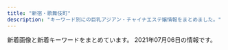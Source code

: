 ```yaml
---
title: "新宿・歌舞伎町"
description: "キーワード別にの巨乳アジアン・チャイナエステ嬢情報をまとめました。"
---
```


新着画像と新着キーワードをまとめています。
2021年07月06日の情報です。

<DmmAffiliateIns />
<KeywordTable
  shops={
    [
    {
        "station": "\u65b0\u5bbf\u4e09\u4e01\u76ee\u99c5E1\u51fa\u53e3",
        "img_links": [
            "http://sakura-relax.net/images/cg04.jpg",
            "http://sakura-relax.net/link/menlog.jpg",
            "http://sakura-relax.net/images/qrc.png",
            "http://sakura-relax.net/images/kan.jpg",
            "http://sakura-relax.net/images/cg03.jpg",
            "http://sakura-relax.net/images/top-img02.png",
            "http://sakura-relax.net/images/top-img01.png",
            "http://sakura-relax.net/images/cg06.jpg",
            "http://sakura-relax.net/images/cg07.jpg",
            "http://sakura-relax.net/images/tel.png"
        ],
        "keywords": {
            "E": 8,
            "85": 4,
            "86": 4,
            "C": 8,
            "87": 8
        },
        "url": "http://sakura-relax.net/",
        "name": "\u697d\u697d-\u30e9\u30af\u30e9\u30af-"
    },
    {
        "url": "http://genkimorimori.este88.com/",
        "img_links": [
            "http://genkimorimori.este88.com/img/momo1.jpg",
            "http://genkimorimori.este88.com/images/ph1.jpg",
            "http://genkimorimori.este88.com/gals/sayuri1.jpg",
            "http://genkimorimori.este88.com/gals/risa1.jpg",
            "http://genkimorimori.este88.com/gals/koko1.jpg",
            "http://genkimorimori.este88.com/images/r01.jpg",
            "http://genkimorimori.este88.com/img/mika1.jpg",
            "http://genkimorimori.este88.com/images/kixyoko1.jpg",
            "http://genkimorimori.este88.com/images/mika1.jpg",
            "http://genkimorimori.este88.com/gals/nnana1.jpg",
            "http://genkimorimori.este88.com/img/kixyoko1.jpg",
            "http://genkimorimori.este88.com/images/kaori1.jpg",
            "http://genkimorimori.este88.com/img/koyuki1.jpg",
            "http://genkimorimori.este88.com/img/kaori1.jpg",
            "http://genkimorimori.este88.com/images/momo1.jpg",
            "http://genkimorimori.este88.com/images/koyuki1.jpg",
            "http://genkimorimori.este88.com/images/r04.jpg",
            "http://genkimorimori.este88.com/images/r02.jpg"
        ],
        "keywords": {},
        "station": "\u897f\u6b66\u65b0\u5bbf\u99c5\u5317\u53e3",
        "name": "\u5143\u6c17\u30e2\u30ea\u30e2\u30ea"
    },
    {
        "img_links": [
            "http://ciretva.xyz/picture/top.jpg",
            "http://ciretva.xyz/uploads/201021/1-201021155T9631.jpg",
            "http://ciretva.xyz/uploads/210601/1-2106011H615V5.jpg",
            "http://ciretva.xyz/picture/face.jpg",
            "http://ciretva.xyz/picture/s_staff.png",
            "http://ciretva.xyz/picture/room4.jpg",
            "http://ciretva.xyz/picture/face_bj1.png",
            "http://ciretva.xyz/picture/pick.jpg",
            "http://ciretva.xyz/uploads/201021/1-201021155932238.jpg",
            "http://ciretva.xyz/picture/news.jpg",
            "http://ciretva.xyz/uploads/201021/1-201021155925315.jpg",
            "http://ciretva.xyz/uploads/210601/1-2106011H604649.jpg",
            "http://ciretva.xyz/uploads/201021/1-201021155T02L.jpg",
            "http://ciretva.xyz/picture/room3.jpg",
            "http://ciretva.xyz/picture/room1.jpg",
            "http://ciretva.xyz/picture/room2.jpg"
        ],
        "url": "http://ciretva.xyz/",
        "station": "\u897f\u6b66\u65b0\u5bbf\u99c5\u5317\u53e3",
        "keywords": {
            "86": 2,
            "D": 3
        },
        "name": "\u4f73\u7e01 \uff5e\u304b\u3048\u3093\uff5e"
    },
    {
        "keywords": {},
        "url": "https://gokujo.iest.info/",
        "station": "JR\u65b0\u5bbf\u99c5",
        "name": "\u65b0\u5bbf\u6975\u4e0a\u30e1\u30f3\u30ba\u30a8\u30b9\u30c6",
        "img_links": []
    },
    {
        "name": "\u5915\u9727 \u3086\u3046\u304e\u308a",
        "station": "JR\u65b0\u5bbf\u99c5\u6771\u53e3",
        "keywords": {},
        "url": "https://shinjuku-mensesthe.com/",
        "img_links": [
            "https://shinjuku-mensesthe.com/menu/blog.png",
            "https://shinjuku-mensesthe.com/staff/hikaru-s1.jpg",
            "https://shinjuku-mensesthe.com/room/room-l3.jpg",
            "https://shinjuku-mensesthe.com/images/qrcode.png",
            "https://shinjuku-mensesthe.com/staff/hana-l1.jpg",
            "https://shinjuku-mensesthe.com/images/main-small.jpg",
            "https://shinjuku-mensesthe.com/images/header3.png",
            "https://shinjuku-mensesthe.com/room/room-l1.jpg",
            "https://shinjuku-mensesthe.com/icon/yelp.png",
            "https://shinjuku-mensesthe.com/room/room-l2.jpg",
            "https://shinjuku-mensesthe.com/images/camp.png",
            "https://shinjuku-mensesthe.com/room/room-l4.jpg",
            "https://shinjuku-mensesthe.com/staff/kana-s1.jpg",
            "https://shinjuku-mensesthe.com/icon/twitter.png",
            "https://shinjuku-mensesthe.com/massage/2021/03/27/blog.jpg",
            "https://shinjuku-mensesthe.com/massage/2020/10/05/yuki-s1.jpg",
            "https://shinjuku-mensesthe.com/images/top1.jpg",
            "https://shinjuku-mensesthe.com/staff/kana-l1.jpg",
            "https://shinjuku-mensesthe.com/staff/arisa-l1.jpg",
            "https://shinjuku-mensesthe.com/massage/2020/08/16/riri-s1.jpg",
            "https://shinjuku-mensesthe.com/images/main-sp.jpg",
            "https://shinjuku-mensesthe.com/massage/2020/07/31/covit19.jpg",
            "https://shinjuku-mensesthe.com/staff/seira-s1.jpg",
            "https://shinjuku-mensesthe.com/menu/staff.png",
            "https://shinjuku-mensesthe.com/massage/2020/10/21/risa-s1.jpg",
            "https://shinjuku-mensesthe.com/link/mens-esthe.png",
            "https://shinjuku-mensesthe.com/images/clear.png",
            "https://shinjuku-mensesthe.com/icon/line.png",
            "https://shinjuku-mensesthe.com/staff/yuki-s1.jpg",
            "https://scdn.line-apps.com/n/line_add_friends/btn/ja.png",
            "https://shinjuku-mensesthe.com/menu/home.png",
            "https://shinjuku-mensesthe.com/staff/shiori-s1.jpg",
            "https://shinjuku-mensesthe.com/images/top2.jpg",
            "https://shinjuku-mensesthe.com/images/main-top.jpg",
            "https://shinjuku-mensesthe.com/button/staff.png",
            "https://shinjuku-mensesthe.com/images/top3.jpg",
            "https://shinjuku-mensesthe.com/staff/seira-l1.jpg",
            "https://shinjuku-mensesthe.com/button/blog.png",
            "https://shinjuku-mensesthe.com/staff/hana-s1.jpg",
            "https://shinjuku-mensesthe.com/staff/yuki-l1.jpg",
            "https://shinjuku-mensesthe.com/images/flower.png",
            "https://shinjuku-mensesthe.com/button/home.png",
            "https://shinjuku-mensesthe.com/staff/hikaru-l1.jpg",
            "https://shinjuku-mensesthe.com/images/footer-r.png",
            "https://shinjuku-mensesthe.com/massage/2020/09/14/hana-s1.jpg",
            "https://shinjuku-mensesthe.com/icon/facebook.png",
            "https://shinjuku-mensesthe.com/images/footer-l.png",
            "https://shinjuku-mensesthe.com/staff/arisa-s1.jpg",
            "https://shinjuku-mensesthe.com/menu/info.png"
        ]
    },
    {
        "name": "\u30ea\u30e9\u30af\u30b7\u30a2\u30fc",
        "keywords": {},
        "url": "http://relaxia.work/",
        "station": "JR\u65b0\u5bbf\u99c5\u6771\u53e3",
        "img_links": [
            "http://relaxia.work/images/info1.jpg",
            "http://relaxia.work/images/link_nav01.jpg",
            "http://relaxia.work/images/link_nav03.jpg",
            "http://relaxia.work/images/link_nav05.jpg",
            "http://relaxia.work/img/sizuka1.jpg",
            "http://relaxia.work/images/side_link.jpg",
            "http://relaxia.work/images/top.png",
            "http://relaxia.work/images/ico01.png",
            "http://relaxia.work/images/note.jpg",
            "http://relaxia.work/images/link_nav06.jpg",
            "http://relaxia.work/images/link_nav04.jpg",
            "http://relaxia.work/images/info2.jpg",
            "http://relaxia.work/images/top_slider01.jpg",
            "http://relaxia.work/img/yuki1.jpg",
            "http://relaxia.work/img/haru1.jpg",
            "http://relaxia.work/images/link_nav02.jpg",
            "http://relaxia.work/images/side_mobile.jpg",
            "http://relaxia.work/images/side_tel.jpg",
            "http://relaxia.work/images/sp_top.jpg",
            "http://relaxia.work/images/info3.jpg"
        ]
    },
    {
        "name": "\u7652\u3057\u306e\u5bbf",
        "station": "JR\u65b0\u5bbf\u99c5\u5357\u53e3",
        "keywords": {
            "C": 18
        },
        "url": "http://aes-aroma.com/",
        "img_links": [
            "http://aes-aroma.com/img/ttl_mobile.png",
            "http://aes-aroma.com/staff/yoko/02.jpg",
            "http://aes-aroma.com/staff/miki/01.jpg",
            "http://aes-aroma.com/img/ttl_pickup.png",
            "http://aes-aroma.com/staff/ai/01.jpg",
            "http://aes-aroma.com/img/ttl_rec.png",
            "http://aes-aroma.com/staff/megumi/01.jpg",
            "http://aes-aroma.com/staff/mimi/01.jpg",
            "http://aes-aroma.com/pic/head.png",
            "http://aes-aroma.com/staff/yoko/01.jpg",
            "http://aes-aroma.com/staff/yuri/01.jpg",
            "http://aes-aroma.com/staff/koko/01.jpg",
            "http://aes-aroma.com/img/ttl_tnew.png",
            "http://aes-aroma.com/img/ttl_staff.png",
            "http://aes-aroma.com/i/files/homeimg.jpg",
            "http://aes-aroma.com/staff/nana/01.jpg",
            "http://aes-aroma.com/staff/kaori/01.jpg"
        ]
    },
    {
        "url": "http://clear-es.net/",
        "img_links": [
            "http://clear-es.net/images/index_03.jpg",
            "http://clear-es.net/yamituki-n/uploads/images/satomi2.jpg",
            "http://clear-es.net/images/index_28.jpg",
            "http://clear-es.net/yamituki-n/uploads/images/mmexport1576417470781.jpg",
            "http://clear-es.net/uploads/a62d7f24a5b9a4fd5aeef678eb24ef4b.jpg",
            "http://clear-es.net/images/index_27.jpg",
            "http://clear-es.net/uploads/2aa97908694153fb149943f0b8445352.jpg",
            "http://clear-es.net/uploads/0141717ce8be90c90f41c0c8eb5c92fe.jpg",
            "http://clear-es.net/uploads/c1f6d0346f5cb109ac62c21a58c7deff.jpg",
            "http://clear-es.net/images/index_28_01.jpg",
            "http://clear-es.net/uploads/cec0ed392fe00d8e3ff867c0625809e6.jpg",
            "http://clear-es.net/yamituki-n/uploads/images/mimi-01s.jpg",
            "http://clear-es.net/images/index_19.jpg",
            "http://clear-es.net/yamituki-n/uploads/images/satomi21.jpg",
            "http://clear-es.net/uploads/09bdd5637edec4bfa3d47a7e9874640b.jpg",
            "http://clear-es.net/uploads/22c8968348a9acc2dfc9ab0aecb09c27.jpg",
            "http://clear-es.net/images/index_06.jpg",
            "http://clear-es.net/images/index_14.jpg",
            "http://clear-es.net/images/index_24.jpg",
            "http://clear-es.net/yamituki-n/uploads/images/juri01s.jpg",
            "http://clear-es.net/images/gallery_11.jpg",
            "http://clear-es.net/images/index_09.jpg",
            "http://clear-es.net/uploads/97eb17743f96fd7f0551aab0bedd5e6f.jpg",
            "http://clear-es.net/images/girls_11.jpg",
            "http://clear-es.net/images/index_26.jpg",
            "http://clear-es.net/images/index_07.jpg",
            "http://clear-es.net/images/index_02.jpg",
            "http://clear-es.net/uploads/c8a6186524d872100cc89c100d1f3728.jpg",
            "http://clear-es.net/images/index_21.jpg",
            "http://clear-es.net/images/index_04.jpg",
            "http://clear-es.net/images/index_10.jpg",
            "http://clear-es.net/images/service_11.jpg",
            "http://clear-es.net/images/index_11.jpg",
            "http://clear-es.net/yamituki-n/uploads/images/rena01.jpg",
            "http://clear-es.net/images/index_17.jpg",
            "http://clear-es.net/images/index_15.jpg",
            "http://clear-es.net/images/index_18.jpg",
            "http://clear-es.net/images/index_23.jpg",
            "http://clear-es.net/images/girls_13.jpg",
            "http://clear-es.net/uploads/f426bd85a8f6a9eac87e55b2d44c4bd5.jpg",
            "http://clear-es.net/uploads/10299154955d10c3b815a5638a35a934.jpg",
            "http://clear-es.net/images/index_25.jpg",
            "http://clear-es.net/images/index_20.jpg",
            "http://clear-es.net/images/koko_1.jpg",
            "http://clear-es.net/images/index_13.jpg",
            "http://clear-es.net/uploads/d1dd85f8fb55d0e70a55a6dafa8ff601.jpg",
            "http://clear-es.net/images/index_01.jpg",
            "http://clear-es.net/my_work/images/pic1.png",
            "http://clear-es.net/yamituki-n/uploads/images/mika03s.jpg",
            "http://clear-es.net/images/index_05.jpg",
            "http://clear-es.net/images/index_12.jpg",
            "http://clear-es.net/images/girls_03.jpg",
            "http://clear-es.net/yamituki-n/uploads/images/yui01.jpg",
            "http://clear-es.net/uploads/f73e8f67358edf8e94cf35d345a7af08.jpg",
            "http://clear-es.net/yamituki-n/uploads/images/rika55ss.jpg",
            "http://clear-es.net/yamituki-n/uploads/images/emi3.jpg",
            "http://clear-es.net/yamituki-n/uploads/images/rena02.jpg",
            "http://clear-es.net/images/index_08.jpg"
        ],
        "name": "CLEAR-\u30af\u30ea\u30a2-",
        "station": "\u897f\u6b66\u65b0\u5bbf\u99c5\u5317\u53e3",
        "keywords": {
            "90": 1,
            "87": 2,
            "D": 8,
            "C": 3,
            "86": 4,
            "88": 4,
            "F": 1,
            "89": 1
        }
    },
    {
        "url": "http://pure-resort.tyo.cm/",
        "keywords": {},
        "name": "\u30d4\u30e5\u30a2\u30ea\u30be\u30fc\u30c8II",
        "station": "JR\u65b0\u5bbf\u99c5\u6771\u53e3",
        "img_links": []
    },
    {
        "name": "\u6708\u306e\u604b\u4eba",
        "keywords": {
            "80": 2,
            "83": 2,
            "86": 2,
            "C": 2,
            "D": 6,
            "85": 2
        },
        "img_links": [
            "http://www.sh-riraku22.xyz/picture/top2.jpg",
            "http://www.sh-riraku22.xyz/uploads/190509/1-1Z509153HC21.jpg",
            "http://www.sh-riraku22.xyz/uploads/190603/1-1Z603130953222.jpg",
            "http://www.sh-riraku22.xyz/picture/s_link.png",
            "http://www.sh-riraku22.xyz/picture/top.jpg",
            "http://www.sh-riraku22.xyz/picture/s_sysytem.png",
            "http://www.sh-riraku22.xyz/picture/s_staff.png",
            "http://www.sh-riraku22.xyz/uploads/190603/1-1Z603130K6109.jpg",
            "http://www.sh-riraku22.xyz/picture/room2.jpg",
            "http://www.sh-riraku22.xyz/picture/s_news.png",
            "http://www.sh-riraku22.xyz/uploads/190603/1-1Z60313051L05.jpg",
            "http://www.sh-riraku22.xyz/uploads/190603/1-1Z6031305394Y.jpg",
            "http://www.sh-riraku22.xyz/picture/room4.jpg",
            "http://www.sh-riraku22.xyz/uploads/190603/1-1Z603130FW91.jpg",
            "http://www.sh-riraku22.xyz/picture/room1.jpg",
            "http://www.sh-riraku22.xyz/uploads/190603/1-1Z603130R1E6.jpg",
            "http://www.sh-riraku22.xyz/uploads/190603/1-1Z603131055613.jpg",
            "http://www.sh-riraku22.xyz/picture/room3.jpg"
        ],
        "url": "http://www.sh-riraku22.xyz/",
        "station": "JR\u65b0\u5bbf\u99c5"
    },
    {
        "station": "JR\u65b0\u5bbf\u99c5\u6771\u53e3",
        "keywords": {
            "D": 20
        },
        "name": "\u30c6\u30bb\u30e9-Tethera-",
        "url": "http://aroma-massage.red/",
        "img_links": [
            "http://aroma-massage.red/images/bnr-campaign01.jpg",
            "http://aroma-massage.red/images/cg02.jpg",
            "http://aroma-massage.red/images/bg-image-consept.png",
            "http://aroma-massage.red/images/txt-header-phonet.png",
            "http://aroma-massage.red/images/cg03.jpg",
            "http://aroma-massage.red/images/ttl-concept2.png",
            "http://aroma-massage.red/images/ttl-information.png",
            "http://aroma-massage.red/images/ttl-pickupt.png",
            "http://aroma-massage.red/images/img-linkt.jpg",
            "http://aroma-massage.red/images/bnr-sp-campaign01.jpg",
            "http://aroma-massage.red/images/acc.jpg",
            "http://aroma-massage.red/images/ttl-qr.png",
            "http://aroma-massage.red/images/qr.jpg",
            "http://aroma-massage.red/images/kan.jpg",
            "http://aroma-massage.red/images/img-link.jpg",
            "http://aroma-massage.red/images/ttl-link.png",
            "http://aroma-massage.red/images/ttl-therapist.png",
            "http://aroma-massage.red/images/img-header-mainvisual01t.jpg",
            "http://aroma-massage.red/images/img-header-mainvisual01.jpg",
            "http://aroma-massage.red/images/txt-header-phone.png",
            "http://aroma-massage.red/images/bg-image-consept02.png",
            "http://aroma-massage.red/images/ttl-concept2t.png",
            "http://aroma-massage.red/images/img-therapist.jpg",
            "http://aroma-massage.red/images/ttl-conceptt.png",
            "http://aroma-massage.red/images/ttl-qrt.png",
            "http://aroma-massage.red/images/acc1.jpg",
            "http://aroma-massage.red/images/ttl-concept.png",
            "http://aroma-massage.red/images/ttl-pickup.png",
            "http://aroma-massage.red/images/cg05.jpg",
            "http://aroma-massage.red/images/txt-header-storeinfo.png",
            "http://aroma-massage.red/images/cg01.jpg",
            "http://aroma-massage.red/images/cg06.jpg",
            "http://aroma-massage.red/images/txt-footer-copyright.png",
            "http://aroma-massage.red/images/img-therapistt.jpg",
            "http://aroma-massage.red/images/ttl-informationt.png",
            "http://aroma-massage.red/images/ttl-qrf.png"
        ]
    },
    {
        "url": "http://fairy-girl.work/",
        "name": "Fairy Girl",
        "station": "JR\u65b0\u5bbf\u99c5\u897f\u53e3",
        "img_links": [
            "http://fairy-girl.work/img/eri2.jpg",
            "http://fairy-girl.work/staff/kiki.jpg",
            "http://fairy-girl.work/staff/rika.jpg",
            "http://fairy-girl.work/img/kana1.jpg",
            "http://fairy-girl.work/staff/misa.jpg",
            "http://fairy-girl.work/images/12.jpg",
            "http://fairy-girl.work/staff/hitomi.jpg",
            "http://fairy-girl.work/images/tr.jpg",
            "http://fairy-girl.work/img/rika1.jpg",
            "http://fairy-girl.work/img/rina1.jpg",
            "http://fairy-girl.work/images/sys4.jpg",
            "http://fairy-girl.work/images/10.jpg",
            "http://fairy-girl.work/images/9.jpg",
            "http://fairy-girl.work/images/staff_t.jpg",
            "http://fairy-girl.work/img/rara1.jpg",
            "http://fairy-girl.work/img/hitomi1.jpg",
            "http://fairy-girl.work/images/news.jpg",
            "http://fairy-girl.work/staff/eri.jpg",
            "http://fairy-girl.work/images/3.jpg",
            "http://fairy-girl.work/img/yuyu1.jpg",
            "http://fairy-girl.work/images/sys1.jpg",
            "http://fairy-girl.work/images/8.jpg",
            "http://fairy-girl.work/images/5.jpg",
            "http://fairy-girl.work/img/mari1.jpg",
            "http://fairy-girl.work/staff/kana.jpg",
            "http://fairy-girl.work/images/6.jpg",
            "http://fairy-girl.work/images/mobile.jpg",
            "http://fairy-girl.work/images/11.jpg",
            "http://fairy-girl.work/images/interior_t.jpg",
            "http://fairy-girl.work/staff/yuyu.jpg",
            "http://fairy-girl.work/img/eri1.jpg",
            "http://fairy-girl.work/images/sys2.jpg",
            "http://fairy-girl.work/staff/mari.jpg",
            "http://fairy-girl.work/staff/yuki.jpg",
            "http://fairy-girl.work/images/1.jpg",
            "http://fairy-girl.work/images/line.png",
            "http://fairy-girl.work/img/yuki1.jpg",
            "http://fairy-girl.work/img/misa1.jpg",
            "http://fairy-girl.work/images/int2.jpg",
            "http://fairy-girl.work/img/kiki2.jpg",
            "http://fairy-girl.work/images/bana0404_4.png",
            "http://fairy-girl.work/images/ac1.jpg",
            "http://fairy-girl.work/images/sys3.jpg",
            "http://fairy-girl.work/images/ac2.jpg",
            "http://fairy-girl.work/images/int1.jpg",
            "http://fairy-girl.work/images/2.jpg",
            "http://fairy-girl.work/staff/rara.jpg",
            "http://fairy-girl.work/img/kiki1.jpg",
            "http://fairy-girl.work/images/sys5.jpg",
            "http://fairy-girl.work/images/7.jpg",
            "http://fairy-girl.work/staff/rina.jpg"
        ],
        "keywords": {}
    },
    {
        "name": "\u7652\u83ef \u3086\u3046\u304b",
        "keywords": {},
        "img_links": [
            "http://www.yuuka.info/img/sayaka1.jpg",
            "http://www.yuuka.info/images/1.jpg",
            "http://www.yuuka.info/images/int1.jpg",
            "http://www.yuuka.info/images/interior_t.jpg",
            "http://www.yuuka.info/images/int2.jpg",
            "http://www.yuuka.info/images/news.jpg",
            "http://www.yuuka.info/img/miyu1.jpg",
            "http://www.yuuka.info/images/sys.jpg",
            "http://www.yuuka.info/images/staff_t.jpg",
            "http://www.yuuka.info/img/rina1.jpg",
            "http://www.yuuka.info/images/ta.jpg",
            "http://www.yuuka.info/images/mobile.jpg",
            "http://www.yuuka.info/images/rec1.jpg",
            "http://www.yuuka.info/images/4.jpg",
            "http://www.yuuka.info/img/momo1.jpg",
            "http://www.yuuka.info/images/head.jpg",
            "http://www.yuuka.info/images/tel.jpg",
            "http://www.yuuka.info/images/3.jpg",
            "http://www.yuuka.info/images/rec2.jpg",
            "http://www.yuuka.info/images/2.jpg",
            "http://www.yuuka.info/images/up.png"
        ],
        "station": "JR\u65b0\u5bbf\u99c5\u6771\u53e3",
        "url": "http://www.yuuka.info/"
    },
    {
        "url": "http://www.yu-yu.work/",
        "keywords": {},
        "img_links": [
            "http://www.yu-yu.work/images/6.jpg",
            "http://www.yu-yu.work/images/sys2.jpg",
            "http://www.yu-yu.work/images/ac1.jpg",
            "http://www.yu-yu.work/images/7.jpg",
            "http://www.yu-yu.work/staff/misaki.jpg",
            "http://www.yu-yu.work/img/misaki1.jpg",
            "http://www.yu-yu.work/images/line.png",
            "http://www.yu-yu.work/images/5.jpg",
            "http://www.yu-yu.work/staff/nana.jpg",
            "http://www.yu-yu.work/images/sys3.jpg",
            "http://www.yu-yu.work/images/staff_t.jpg",
            "http://www.yu-yu.work/img/miki1.jpg",
            "http://www.yu-yu.work/images/b1.jpg",
            "http://www.yu-yu.work/images/sys1.jpg",
            "http://www.yu-yu.work/images/mobile.jpg",
            "http://www.yu-yu.work/images/ac2.jpg",
            "http://www.yu-yu.work/images/int1.png",
            "http://www.yu-yu.work/images/head.jpg",
            "http://www.yu-yu.work/images/int2.png",
            "http://www.yu-yu.work/images/sys4.jpg",
            "http://www.yu-yu.work/images/info.jpg",
            "http://www.yu-yu.work/images/b2.jpg",
            "http://www.yu-yu.work/images/2.jpg",
            "http://www.yu-yu.work/images/news.jpg",
            "http://www.yu-yu.work/img/yumi1.jpg",
            "http://www.yu-yu.work/staff/yumi.jpg",
            "http://www.yu-yu.work/images/interior_t.jpg",
            "http://www.yu-yu.work/img/nana1.jpg",
            "http://www.yu-yu.work/staff/miki.jpg"
        ],
        "station": "\u897f\u6b66\u65b0\u5bbf\u99c5\u5317\u53e3",
        "name": "\u8679\u83ef \u3044\u308d\u306f"
    },
    {
        "img_links": [
            "http://yurali.oks.bz/images/room4.jpg",
            "http://yurali.oks.bz/images/room2.jpg",
            "http://yurali.oks.bz/photos/sites/48/2021/03/2021033110254811.jpg",
            "http://yurali.oks.bz/images/room3.jpg",
            "http://yurali.oks.bz/images/s1.jpg",
            "http://yurali.oks.bz/images/acc1.jpg",
            "http://yurali.oks.bz/images/content.jpg",
            "http://yurali.oks.bz/images/acc4.jpg",
            "http://yurali.oks.bz/images/right.jpg",
            "http://yurali.oks.bz/images/s_new.png",
            "http://yurali.oks.bz/images/top.jpg",
            "http://yurali.oks.bz/images/line.jpg",
            "http://yurali.oks.bz/images/s3.jpg",
            "http://yurali.oks.bz/images/acc2.jpg",
            "http://yurali.oks.bz/images/s4.jpg",
            "http://yurali.oks.bz/photos/sites/48/2020/09/2020090809341126.jpg",
            "http://yurali.oks.bz/photos/sites/48/2020/09/2020090809341490.jpg",
            "http://yurali.oks.bz/photos/sites/48/2020/09/2020090809340917.jpg",
            "http://yurali.oks.bz/images/acc3.jpg",
            "http://yurali.oks.bz/images/s2.jpg",
            "http://yurali.oks.bz/photos/sites/48/2020/06/2020063002493351.jpg",
            "http://yurali.oks.bz/photos/sites/48/2021/03/2021033110254887.jpg",
            "http://yurali.oks.bz/images/mobile.jpg",
            "http://yurali.oks.bz/images/kanban.jpg",
            "http://yurali.oks.bz/images/room1.jpg"
        ],
        "url": "http://yurali.oks.bz/",
        "keywords": {
            "87": 14,
            "86": 14,
            "\u4e73": 2,
            "\u80f8": 2,
            "D": 28,
            "85": 14,
            "E": 14
        },
        "station": "JR\u65b0\u5bbf\u99c5\u897f\u53e3",
        "name": "\u6c17\u697d"
    },
    {
        "station": "\u65b0\u5bbf\u897f\u53e3\u99c5D5\u51fa\u53e3",
        "name": "RELAIR \uff5e\u30ea\u30ec\u30a2\uff5e",
        "keywords": {
            "C": 8
        },
        "url": "http://in-esthe.com/relair/",
        "img_links": [
            "http://in-esthe.com/relair/img/fla.png",
            "http://in-esthe.com/relair/img/re.png",
            "http://in-esthe.com/relair/img/fla1.png",
            "http://in-esthe.com/relair/img/english-t2.png",
            "http://in-esthe.com/relair/img/p-3-1.jpg",
            "http://in-esthe.com/relair/img/english-t1.png",
            "http://in-esthe.com/relair/img/english-t5.png",
            "http://in-esthe.com/relair/img/p-1-1.jpg",
            "http://in-esthe.com/relair/img/t-1.png",
            "http://in-esthe.com/relair/img/english-t3.png",
            "http://in-esthe.com/relair/img/botton.png",
            "http://in-esthe.com/relair/img/p-1.jpg",
            "http://in-esthe.com/relair/img/english-t4.png",
            "http://in-esthe.com/relair/img/fla2.png",
            "http://in-esthe.com/relair/img/p-2.jpg",
            "http://in-esthe.com/relair/img/tel.png",
            "http://in-esthe.com/relair/img/card-english.png",
            "http://in-esthe.com/relair/img/p-7.jpg",
            "http://in-esthe.com/relair/img/p-0.jpg",
            "http://in-esthe.com/relair/img/newstback.png",
            "http://in-esthe.com/relair/img/p-3.jpg",
            "http://in-esthe.com/relair/img/p-9.jpg",
            "http://in-esthe.com/relair/img/head.png",
            "http://in-esthe.com/relair/img/p-8.jpg",
            "http://in-esthe.com/relair/img/english-t6.png",
            "http://in-esthe.com/relair/img/kanban4.jpg",
            "http://in-esthe.com/relair/img/s-1.jpg",
            "http://in-esthe.com/relair/img/t-2.png",
            "http://in-esthe.com/relair/img/twitter.png",
            "http://in-esthe.com/relair/img/t-3.png"
        ]
    },
    {
        "station": "JR\u65b0\u5bbf\u99c5\u6771\u53e3",
        "img_links": [
            "http://crystal-est.net/uploads/crystal/2017/03/subvisual_link.png",
            "http://crystal-est.net/uploads/crystal/2017/03/btn_top_01.png",
            "http://crystal-est.net/uploads/crystal/2018/07/wechatimg31.jpeg",
            "http://crystal-est.net/uploads/crystal/2018/08/wechatimg49.jpeg",
            "http://ruby-es.com/uploads/rubyes/2017/02/img_info_01.png",
            "http://crystal-est.net/uploads/crystal/2017/03/ruby6.png",
            "http://crystal-est.net/uploads/crystal/2017/03/icon_flower.png",
            "http://crystal-est.net/uploads/crystal/2018/08/wechatimg51.jpeg",
            "http://crystal-est.net/uploads/crystal/2017/02/wifi.jpg",
            "http://crystal-est.net/uploads/crystal/2018/07/wechatimg125.jpeg",
            "http://crystal-est.net/uploads/crystal/2017/03/subvisual_info.png",
            "http://crystal-est.net/uploads/crystal/2017/03/bnr_side_credit1.png",
            "http://crystal-est.net/uploads/crystal/2020/12/img_6902.jpg",
            "http://crystal-est.net/uploads/crystal/2017/04/leftmovie.png",
            "http://crystal-est.net/uploads/crystal/2017/03/btn_top_03.png",
            "http://crystal-est.net/uploads/crystal/2020/12/img_6830.jpg",
            "http://crystal-est.net/uploads/crystal/2017/03/bnr_side_042.png",
            "http://crystal-est.net/uploads/crystal/images/p01.png",
            "http://crystal-est.net/uploads/crystal/2018/07/wechatimg26.jpeg",
            "http://crystal-est.net/uploads/crystal/2018/05/mayu1.jpeg",
            "http://crystal-est.net/uploads/crystal/2017/03/subvisual_contact.png",
            "http://crystal-est.net/uploads/crystal/images/xing.png",
            "http://crystal-est.net/uploads/crystal/2017/04/bnr_side_01.png",
            "http://crystal-est.net/uploads/crystal/2017/03/subvisual_magazine1.png",
            "http://crystal-est.net/uploads/crystal/images/no-photo.jpg",
            "http://crystal-est.net/uploads/crystal/images/icon_flower.png",
            "http://crystal-est.net/uploads/crystal/2017/03/treatment2.png",
            "http://ruby-es.com/uploads/rubyes/2017/02/img_info_04.png",
            "http://crystal-est.net/uploads/crystal/2017/04/web.png",
            "http://crystal-est.net/uploads/crystal/2018/05/webwxgetmsgimg.jpeg",
            "http://ruby-es.com/uploads/rubyes/2017/02/img_info_02.png",
            "http://crystal-est.net/uploads/crystal/2017/03/subvisual_reserve.png",
            "http://crystal-est.net/uploads/crystal/2017/03/subvisual_qa.png",
            "http://crystal-est.net/uploads/crystal/2017/04/line2.png",
            "http://crystal-est.net/uploads/crystal/2018/07/wechatimg30.jpeg",
            "http://crystal-est.net/uploads/crystal/2017/02/ameba.jpg",
            "http://crystal-est.net/uploads/crystal/2017/03/btn_top_02.png",
            "http://ruby-es.com/uploads/rubyes/2017/02/img_info_03.png",
            "http://crystal-est.net/uploads/crystal/images/subvisual_staff.png",
            "http://crystal-est.net/uploads/crystal/2017/03/bnr_side_032.png",
            "http://ruby-es.com/uploads/rubyes/2017/02/img_info_06.png",
            "http://ruby-es.com/uploads/rubyes/2017/02/img_info_05.png",
            "http://crystal-est.net/uploads/crystal/2017/03/subvisual_enquete1.png",
            "http://crystal-est.net/uploads/crystal/2017/03/bnr_side_052.png",
            "http://crystal-est.net/uploads/crystal/2020/11/tel.jpg"
        ],
        "keywords": {
            "C": 2
        },
        "url": "http://crystal-est.net/",
        "name": "\u30af\u30ea\u30b9\u30bf\u30eb"
    },
    {
        "keywords": {},
        "img_links": [
            "http://www.night.ne.jp/_format/W/img/index_enter_1.jpg",
            "http://www.night.ne.jp/_format/W/img/whats_skill.jpg",
            "http://www.night.ne.jp/_format/W/img/whats_view.jpg",
            "http://www.night.ne.jp/nightnet/img/2.jpg",
            "http://www.night.ne.jp/nightnet/img/11.jpg",
            "http://www.night.ne.jp/nightnet/img/3.jpg",
            "http://www.night.ne.jp/nightnet/img/8.jpg",
            "http://www.night.ne.jp/_format/W/img/whats_news.jpg",
            "http://www.night.ne.jp/nightnet/img/1.jpg",
            "http://www.night.ne.jp/nightnet/img/5.jpg",
            "http://www.night.ne.jp/tokyo/gyoen/img/index_view.jpg",
            "http://www.night.ne.jp/tokyo/gyoen/img/index_top.jpg",
            "http://www.night.ne.jp/nightnet/img/12a.jpg",
            "http://www.night.ne.jp/nightnet/img/15.jpg",
            "http://www.night.ne.jp/nightnet/img/10.jpg",
            "http://www.night.ne.jp/nightnet/img/13.jpg",
            "http://www.night.ne.jp/nightnet/img/17.jpg",
            "http://www.night.ne.jp/tokyo/gyoen/img/index_skill.jpg",
            "http://www.night.ne.jp/tokyo/gyoen/img/skill_2.jpg",
            "http://www.night.ne.jp/nightnet/img/7.jpg",
            "http://www.night.ne.jp/tokyo/gyoen/img/view_3.jpg",
            "http://www.night.ne.jp/nightnet/img/6.jpg",
            "http://www.night.ne.jp/tokyo/gyoen/img/skill_1.jpg",
            "http://www.night.ne.jp/nightnet/img/14.jpg",
            "http://www.night.ne.jp/nightnet/img/4.jpg",
            "http://www.night.ne.jp/nightnet/img/9.jpg",
            "http://www.night.ne.jp/tokyo/gyoen/img/view_4.jpg",
            "http://www.night.ne.jp/tokyo/gyoen/img/qr_code.jpg",
            "http://www.night.ne.jp/tokyo/gyoen/img/view_1.jpg",
            "http://www.night.ne.jp/tokyo/gyoen/img/skill_3.jpg",
            "http://www.night.ne.jp/tokyo/gyoen/img/index.jpg",
            "http://www.night.ne.jp/nightnet/img/16.jpg",
            "http://www.night.ne.jp/tokyo/gyoen/img/view_2.jpg"
        ],
        "station": "\u65b0\u5bbf\u5fa1\u82d1\u524d\u99c53\u756a\u51fa\u53e3",
        "url": "http://www.night.ne.jp/tokyo/gyoen/",
        "name": "\u5fa1\u82d1 -\u304e\u3087\u3048\u3093-"
    },
    {
        "img_links": [],
        "keywords": {},
        "url": "http://vintinty.xyz/",
        "station": "\u6771\u65b0\u5bbf\u99c5",
        "name": "\u3089\u304f"
    },
    {
        "img_links": [
            "https://sango.tyo.cm/photos/sites/57/2021/05/2021050712354572.jpg",
            "https://sango.tyo.cm/photos/sites/57/2021/05/2021050712355190.jpg",
            "https://sango.tyo.cm/images/new.jpg",
            "https://sango.tyo.cm/images/s_face.jpg",
            "https://sango.tyo.cm/images/room4.jpg",
            "https://sango.tyo.cm/images/s_news.jpg",
            "https://sango.tyo.cm/images/news_bj2.jpg",
            "https://sango.tyo.cm/images/ac.jpg",
            "https://sango.tyo.cm/photos/sites/57/2021/04/2021040612584231.jpg",
            "https://sango.tyo.cm/photos/sites/57/2021/04/2021040613001077.jpg",
            "https://sango.tyo.cm/images/room1.jpg",
            "https://sango.tyo.cm/photos/sites/57/2021/04/2021040612564880.jpg",
            "https://sango.tyo.cm/images/s_link.jpg",
            "https://sango.tyo.cm/images/top.jpg",
            "https://sango.tyo.cm/images/mobile.jpg",
            "https://sango.tyo.cm/images/tel.jpg",
            "https://sango.tyo.cm/photos/sites/57/2021/04/2021040613034580.jpg",
            "https://sango.tyo.cm/images/s_staff.jpg",
            "https://sango.tyo.cm/images/room2.jpg",
            "https://sango.tyo.cm/images/s1.jpg",
            "https://sango.tyo.cm/images/room3.jpg",
            "https://sango.tyo.cm/photos/sites/57/2021/04/2021040612550483.jpg",
            "https://sango.tyo.cm/images/room5.jpg",
            "https://sango.tyo.cm/images/s2.jpg",
            "https://sango.tyo.cm/images/room6.jpg"
        ],
        "keywords": {
            "C": 32,
            "83": 18,
            "86": 72,
            "D": 90,
            "87": 18
        },
        "station": "\u897f\u65b0\u5bbf\u99c5",
        "url": "https://sango.tyo.cm/",
        "name": "\u73ca\u745a"
    },
    {
        "name": "\u30b8\u30e5\u30ea\u30a2\u30f3",
        "keywords": {
            "F": 5,
            "84": 5,
            "D": 10,
            "86": 10,
            "95": 5
        },
        "url": "https://mens-esthe.xyz/",
        "img_links": [
            "https://mens-esthe.xyz/icon/line.png",
            "https://mens-esthe.xyz/shinjuku/2021/06/11/4942043_0.jpg",
            "https://mens-esthe.xyz/room/room-l7.jpg",
            "https://mens-esthe.xyz/footer/footer-tel.png",
            "https://mens-esthe.xyz/room/room-l5.jpg",
            "https://mens-esthe.xyz/staff/eri-l2.jpg",
            "https://mens-esthe.xyz/staff/eri-l1.jpg",
            "https://mens-esthe.xyz/staff/yuuka-s1.jpg",
            "https://mens-esthe.xyz/icon/twitter.png",
            "https://mens-esthe.xyz/images/esthe4.jpg",
            "https://mens-esthe.xyz/staff/kana-l2.jpg",
            "https://mens-esthe.xyz/images/main-sp.jpg",
            "https://mens-esthe.xyz/staff/kana-s1.jpg",
            "https://mens-esthe.xyz/room/room-l8.jpg",
            "https://mens-esthe.xyz/staff/yuuka-s2.jpg",
            "https://mens-esthe.xyz/room/room-l3.jpg",
            "https://mens-esthe.xyz/icon/facebook.png",
            "https://mens-esthe.xyz/images/esthe3.jpg",
            "https://mens-esthe.xyz/images/esthe1.jpg",
            "https://mens-esthe.xyz/footer/footer-staff.png",
            "https://mens-esthe.xyz/staff/eri-s2.jpg",
            "https://mens-esthe.xyz/room/room-l4.jpg",
            "https://mens-esthe.xyz/staff/moe-l1.jpg",
            "https://mens-esthe.xyz/icon/yelp.png",
            "https://mens-esthe.xyz/staff/kana-l1.jpg",
            "https://mens-esthe.xyz/room/room-l2.jpg",
            "https://mens-esthe.xyz/staff/yuuka-l2.jpg",
            "https://mens-esthe.xyz/images/header3.png",
            "https://mens-esthe.xyz/staff/moe-s1.jpg",
            "https://mens-esthe.xyz/images/clear.png",
            "https://mens-esthe.xyz/room/room-l6.jpg",
            "https://mens-esthe.xyz/images/main1.jpg",
            "https://mens-esthe.xyz/room/room-l1.jpg",
            "https://mens-esthe.xyz/images/qrcode.png",
            "https://mens-esthe.xyz/footer/footer-line.png",
            "https://mens-esthe.xyz/staff/kana-s2.jpg",
            "https://mens-esthe.xyz/staff/eri-s1.jpg",
            "https://mens-esthe.xyz/images/esthe2.jpg",
            "https://mens-esthe.xyz/staff/yuuka-l1.jpg"
        ],
        "station": "JR\u65b0\u5bbf\u99c5\u6771\u5357\u53e3"
    },
    {
        "keywords": {
            "C": 8
        },
        "name": "KOYUKI",
        "img_links": [
            "http://hi-msg.com/koyuki/img/p-1.jpg",
            "http://hi-msg.com/koyuki/img/tel.png",
            "http://hi-msg.com/koyuki/img/head.png",
            "http://hi-msg.com/koyuki/img/kanban4.jpg",
            "http://hi-msg.com/koyuki/img/english-t1.png",
            "http://hi-msg.com/koyuki/img/english-t2.png",
            "http://hi-msg.com/koyuki/img/newstback.png",
            "http://hi-msg.com/koyuki/img/p-6-1.jpg",
            "http://hi-msg.com/koyuki/img/p-5.jpg",
            "http://hi-msg.com/koyuki/img/tit.png",
            "http://hi-msg.com/koyuki/img/t-1.png",
            "http://hi-msg.com/koyuki/img/p-0.jpg",
            "http://hi-msg.com/koyuki/img/botton.png",
            "http://hi-msg.com/koyuki/img/kanban4s.jpg",
            "http://hi-msg.com/koyuki/img/english-t6.png",
            "http://hi-msg.com/koyuki/img/p-3-1.jpg",
            "http://hi-msg.com/koyuki/img/p-2-1.jpg",
            "http://hi-msg.com/koyuki/img/p-7-1.jpg",
            "http://hi-msg.com/koyuki/img/p-6.jpg",
            "http://hi-msg.com/koyuki/img/p-8.jpg",
            "http://hi-msg.com/koyuki/img/english-t4.png",
            "http://hi-msg.com/koyuki/img/t-3.png",
            "http://hi-msg.com/koyuki/img/card.png",
            "http://hi-msg.com/koyuki/img/english-t3.png",
            "http://hi-msg.com/koyuki/img/card-english.png",
            "http://hi-msg.com/koyuki/img/p-10.jpg",
            "http://hi-msg.com/koyuki/img/re.png",
            "http://hi-msg.com/koyuki/img/p-11.jpg",
            "http://hi-msg.com/koyuki/img/p-4.jpg",
            "http://hi-msg.com/koyuki/img/p-2.jpg",
            "http://hi-msg.com/koyuki/img/p-3.jpg",
            "http://hi-msg.com/koyuki/img/t-2.png",
            "http://hi-msg.com/koyuki/img/english-t5.png",
            "http://hi-msg.com/koyuki/img/p-4-1.jpg",
            "http://hi-msg.com/koyuki/img/p-7.jpg",
            "http://hi-msg.com/koyuki/img/p-8-1.jpg",
            "http://hi-msg.com/koyuki/img/p-9.jpg"
        ],
        "station": "JR\u65b0\u5bbf\u99c5\u6771\u53e3",
        "url": "http://hi-msg.com/koyuki/"
    },
    {
        "url": "https://www.hagoromo.tokyo/",
        "name": "\u7fbd\u8863\uff5e\u306f\u3054\u308d\u3082\uff5e",
        "keywords": {},
        "img_links": [
            "https://static.wixstatic.com/media/1f1430_f16ba939f42f47d688a43ba736f9d100~mv2.jpg",
            "https://static.wixstatic.com/media/1f1430_7ff5719c25b243d18c7fb6db890677f9~mv2.jpg",
            "https://static.wixstatic.com/media/1f1430_27c850c6656448c68b705e2a69f8d3e0~mv2.png",
            "https://static.wixstatic.com/media/1f1430_890ca68d29e04e7a8c96e4198a653ed3~mv2.jpg",
            "https://static.wixstatic.com/media/1f1430_0ea86bd4429f44fa96f0a1277a1c2d6e~mv2.jpg",
            "https://static.wixstatic.com/media/1f1430_c572ee153c0c46e096e6301fe82e2f11~mv2.jpg",
            "https://static.wixstatic.com/media/1f1430_4ef445c14af547ffb085a4c73252e22c~mv2.jpg",
            "https://static.wixstatic.com/media/1f1430_b6622178bf9c45a68912520b4b2de175~mv2.png",
            "https://static.wixstatic.com/media/1f1430_d26df1a13af049c9a7afeac5e58c5323~mv2.jpg",
            "https://static.wixstatic.com/media/1f1430_8e7ae52f03b14e31be6ff7b1038f2896~mv2.jpg",
            "https://static.wixstatic.com/media/1f1430_f4c9cbbcc36c44f1a8be8eb3138b0b46~mv2.jpg",
            "https://static.wixstatic.com/media/1f1430_704c1cfac22b4288a4aaa588c496ab40~mv2.jpg",
            "https://static.wixstatic.com/media/1f1430_04f93cdec45f4c4e8d0fa69dc26b3e38~mv2.jpg",
            "https://static.wixstatic.com/media/1f1430_2511e8409a39492bab1eeffd58a5eb1f~mv2.jpg",
            "https://static.wixstatic.com/media/1f1430_e11d2a49cf1a4130a10a3e09053a46fc~mv2.png",
            "https://static.wixstatic.com/media/1f1430_e5113a1a86b8410db0438745823a2d2c~mv2.png",
            "https://static.wixstatic.com/media/1f1430_c12fa837f18643e8a167f283f823ecd9~mv2.jpg",
            "https://static.wixstatic.com/media/1f1430_4b2c5243bdbe40858057386a16dce231~mv2.png",
            "https://static.wixstatic.com/media/1f1430_d824a82ebc40424facf31978d80b293b~mv2.png",
            "https://static.wixstatic.com/media/1f1430_c48456140f404f1eb9a47dfd01d1d032~mv2.jpg",
            "https://static.wixstatic.com/media/1f1430_5b6db55133674387b978465361d1f5af~mv2.jpg",
            "https://static.wixstatic.com/media/1f1430_d0a7ae614e0b423886aa6d1beca9a87a~mv2.jpg",
            "https://static.wixstatic.com/media/1f1430_184f66b9eb914c26b47be78d54152284~mv2.jpg"
        ],
        "station": "JR\u65b0\u5bbf\u99c5\u6771\u53e3\u30fb\u6b4c\u821e\u4f0e\u753a"
    }
]
}
/>
<DmmAffiliateScript />
